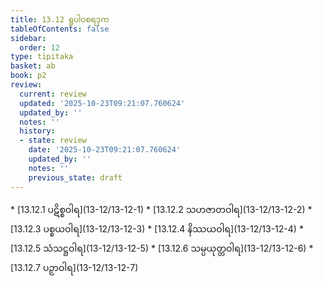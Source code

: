 ```yaml
---
title: 13.12 ရူပါဝစရဒုက
tableOfContents: false
sidebar:
  order: 12
type: tipitaka
basket: ab
book: p2
review:
  current: review
  updated: '2025-10-23T09:21:07.760624'
  updated_by: ''
  notes: ''
  history:
  - state: review
    date: '2025-10-23T09:21:07.760624'
    updated_by: ''
    notes: ''
    previous_state: draft
---
```



<ReviewStatus review={frontmatter.review} showDetails={true} />

<HypothesisAnnotation frontmatter={frontmatter} />

<DynamicBreadcrumb />



<TableOfContents book="p2" section="13.12">
* [13.12.1 ပဋိစ္စဝါရ](13-12/13-12-1)
* [13.12.2 သဟဇာတဝါရ](13-12/13-12-2)
* [13.12.3 ပစ္စယဝါရ](13-12/13-12-3)
* [13.12.4 နိဿယဝါရ](13-12/13-12-4)
* [13.12.5 သံသဋ္ဌဝါရ](13-12/13-12-5)
* [13.12.6 သမ္ပယုတ္တဝါရ](13-12/13-12-6)
* [13.12.7 ပဉှာဝါရ](13-12/13-12-7)
</TableOfContents>